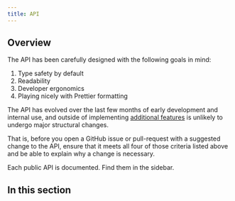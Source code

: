 ```yaml
---
title: API
---
```


## Overview

The API has been carefully designed with the following goals in mind:

1. Type safety by default
1. Readability
1. Developer ergonomics
1. Playing nicely with Prettier formatting

The API has evolved over the last few months of early development and internal use, and outside of implementing [additional features](../../../meta/spec-sheet#future-features) is unlikely to undergo major structural changes.

That is, before you open a GitHub issue or pull-request with a suggested change to the API, ensure that it meets all four of those criteria listed above and be able to explain why a change is necessary.

Each public API is documented. Find them in the sidebar.

## In this section

<Subsections />

